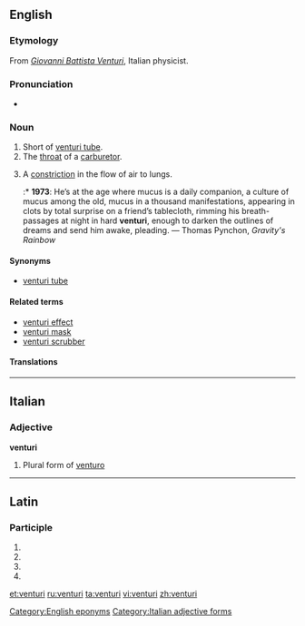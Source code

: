 {{wikipedia}}
==English==

===Etymology===
From ''[[w:Giovanni Battista Venturi|Giovanni Battista Venturi]]'', Italian physicist.

===Pronunciation===
* {{IPA|/vɛn'tjʊəri/}}

===Noun===
{{en-noun|venturi}}

# Short of [[venturi tube]].
# The [[throat]] of a [[carburetor]].
# {{rare|pathology}} A [[constriction]] in the flow of air to lungs.
#:* '''1973''': He’s at the age where mucus is a daily companion, a culture of mucus among the old, mucus in a thousand manifestations, appearing in clots by total surprise on a friend’s tablecloth, rimming his breath-passages at night in hard '''venturi''', enough to darken the outlines of dreams and send him awake, pleading. — Thomas Pynchon, ''Gravity's Rainbow''

====Synonyms====
* [[venturi tube]]

====Related terms====
* [[venturi effect]]
* [[venturi mask]]
* [[venturi scrubber]]

====Translations====
{{trans-see|venturi tube}}

{{trans-see|throat of a carburetor|throat}}

[[Category:English eponyms]]

----

==Italian==

===Adjective===
'''venturi''' {{m}}

# Plural form of [[venturo]]

[[Category:Italian adjective forms]]

----

==Latin==

===Participle===
{{la-part-form|ventūrī}}

# {{inflection of|[[venturus#Latin|ventūrus]]||nom|m|p|lang=la}}
# {{inflection of|[[venturus#Latin|ventūrus]]||gen|m|s|lang=la}}
# {{inflection of|[[venturus#Latin|ventūrus]]||gen|n|s|lang=la}}
# {{inflection of|[[venturus#Latin|ventūrus]]||voc|m|p|lang=la}}

[[et:venturi]]
[[ru:venturi]]
[[ta:venturi]]
[[vi:venturi]]
[[zh:venturi]]
